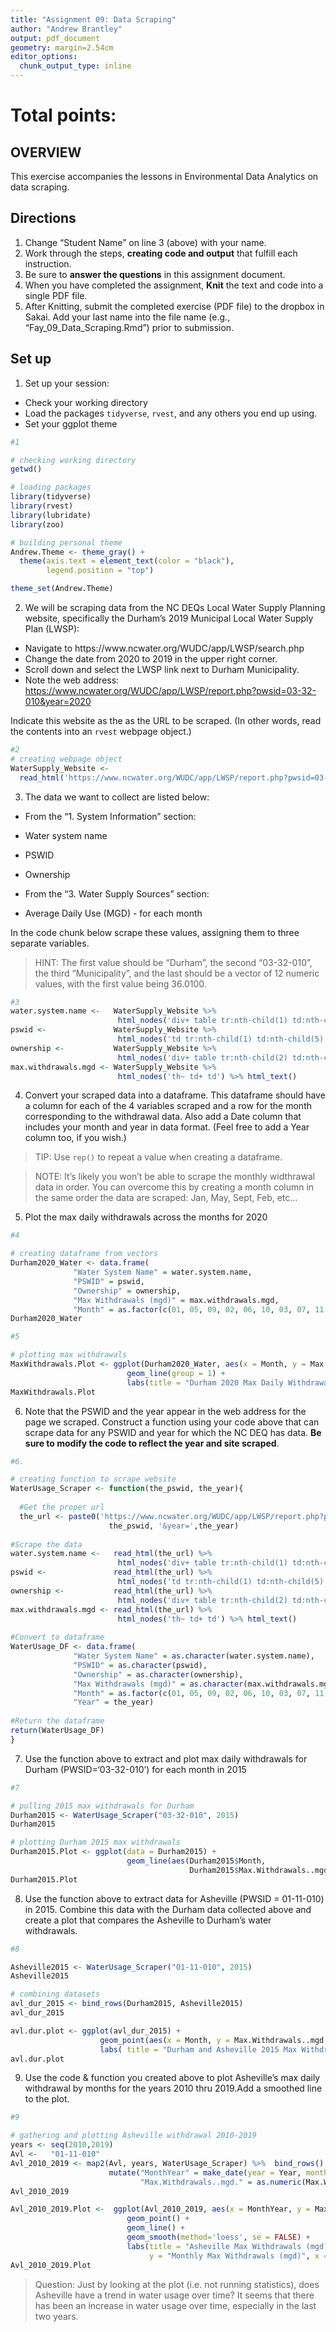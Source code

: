 ```yaml
---
title: "Assignment 09: Data Scraping"
author: "Andrew Brantley"
output: pdf_document
geometry: margin=2.54cm
editor_options: 
  chunk_output_type: inline
---
```


# Total points:

## OVERVIEW

This exercise accompanies the lessons in Environmental Data Analytics on data scraping. 

## Directions
1. Change "Student Name" on line 3 (above) with your name.
2. Work through the steps, **creating code and output** that fulfill each instruction.
3. Be sure to **answer the questions** in this assignment document.
4. When you have completed the assignment, **Knit** the text and code into a single PDF file.
5. After Knitting, submit the completed exercise (PDF file) to the dropbox in Sakai. Add your last name into the file name (e.g., "Fay_09_Data_Scraping.Rmd") prior to submission.


## Set up 
1. Set up your session:

* Check your working directory
* Load the packages `tidyverse`, `rvest`, and any others you end up using.
* Set your ggplot theme

```r
#1

# checking working directory
getwd()

# loading packages
library(tidyverse)
library(rvest)
library(lubridate)
library(zoo)

# building personal theme
Andrew.Theme <- theme_gray() +
  theme(axis.text = element_text(color = "black"), 
        legend.position = "top")

theme_set(Andrew.Theme)

```

2. We will be scraping data from the NC DEQs Local Water Supply Planning website, specifically the Durham's 2019 Municipal Local Water Supply Plan (LWSP): 
 * Navigate to https://www.ncwater.org/WUDC/app/LWSP/search.php
 * Change the date from 2020 to 2019 in the upper right corner.
 * Scroll down and select the LWSP link next to Durham Municipality. 
 * Note the web address: <https://www.ncwater.org/WUDC/app/LWSP/report.php?pwsid=03-32-010&year=2020>

Indicate this website as the as the URL to be scraped. (In other words, read the contents into an
`rvest` webpage object.)

```r
#2
# creating webpage object
WaterSupply_Website <- 
  read_html('https://www.ncwater.org/WUDC/app/LWSP/report.php?pwsid=03-32-010&year=2020')

```

3. The data we want to collect are listed below:

* From the "1. System Information" section:
 * Water system name
 * PSWID
 * Ownership
 
* From the "3. Water Supply Sources" section:
 * Average Daily Use (MGD) - for each month

In the code chunk below scrape these values, assigning them to three separate variables.

>HINT: The first value should be "Durham", the second "03-32-010", the third "Municipality", and the last should be a vector of 12 numeric values, with the first value being 36.0100.

```r
#3
water.system.name <-   WaterSupply_Website %>% 
                        html_nodes('div+ table tr:nth-child(1) td:nth-child(2)') %>% html_text()
pswid <-               WaterSupply_Website %>% 
                        html_nodes('td tr:nth-child(1) td:nth-child(5)') %>% html_text()
ownership <-           WaterSupply_Website %>% 
                        html_nodes('div+ table tr:nth-child(2) td:nth-child(4)') %>% html_text()
max.withdrawals.mgd <- WaterSupply_Website %>% 
                        html_nodes('th~ td+ td') %>% html_text()

```


4. Convert your scraped data into a dataframe. This dataframe should have a column for each of the 4 variables scraped and a row for the month corresponding to the withdrawal data. Also add a Date column that includes your month and year in data format. (Feel free to add a Year column too, if you wish.)

>TIP: Use `rep()` to repeat a value when creating a dataframe.

>NOTE: It's likely you won't be able to scrape the monthly widthrawal data in order. You can overcome this by creating a month column in the same order the data are scraped: Jan, May, Sept, Feb, etc...

5. Plot the max daily withdrawals across the months for 2020

```r
#4

# creating dataframe from vectors
Durham2020_Water <- data.frame(
              "Water System Name" = water.system.name,
              "PSWID" = pswid,
              "Ownership" = ownership,
              "Max Withdrawals (mgd)" = max.withdrawals.mgd,
              "Month" = as.factor(c(01, 05, 09, 02, 06, 10, 03, 07, 11, 04, 08, 12)))
Durham2020_Water

#5

# plotting max withdrawals 
MaxWithdrawals.Plot <- ggplot(Durham2020_Water, aes(x = Month, y = Max.Withdrawals..mgd.)) +
                          geom_line(group = 1) +
                          labs(title = "Durham 2020 Max Daily Withdrawals (mgd)")
MaxWithdrawals.Plot


```

6. Note that the PSWID and the year appear in the web address for the page we scraped. Construct a function using your code above that can scrape data for any PSWID and year for which the NC DEQ has data. **Be sure to modify the code to reflect the year and site scraped**.

```r
#6.

# creating function to scrape website
WaterUsage_Scraper <- function(the_pswid, the_year){
 
  #Get the proper url
  the_url <- paste0('https://www.ncwater.org/WUDC/app/LWSP/report.php?pwsid=', 
                      the_pswid, '&year=',the_year)
  
#Scrape the data
water.system.name <-   read_html(the_url) %>% 
                        html_nodes('div+ table tr:nth-child(1) td:nth-child(2)') %>% html_text()
pswid <-               read_html(the_url) %>% 
                        html_nodes('td tr:nth-child(1) td:nth-child(5)') %>% html_text()
ownership <-           read_html(the_url) %>% 
                        html_nodes('div+ table tr:nth-child(2) td:nth-child(4)') %>% html_text()
max.withdrawals.mgd <- read_html(the_url) %>% 
                        html_nodes('th~ td+ td') %>% html_text()
  
#Convert to dataframe
WaterUsage_DF <- data.frame(
              "Water System Name" = as.character(water.system.name),
              "PSWID" = as.character(pswid),
              "Ownership" = as.character(ownership),
              "Max Withdrawals (mgd)" = as.character(max.withdrawals.mgd),
              "Month" = as.factor(c(01, 05, 09, 02, 06, 10, 03, 07, 11, 04, 08, 12)),
              "Year" = the_year)
  
#Return the dataframe
return(WaterUsage_DF)
}

```

7. Use the function above to extract and plot max daily withdrawals for Durham (PWSID='03-32-010') for each month in 2015

```r
#7

# pulling 2015 max withdrawals for Durham
Durham2015 <- WaterUsage_Scraper("03-32-010", 2015)
Durham2015

# plotting Durham 2015 max withdrawals
Durham2015.Plot <- ggplot(data = Durham2015) +
                          geom_line(aes(Durham2015$Month, 
                                        Durham2015$Max.Withdrawals..mgd.), group = 1)
Durham2015.Plot


```

8. Use the function above to extract data for Asheville (PWSID = 01-11-010) in 2015. Combine this data with the Durham data collected above and create a plot that compares the Asheville to Durham's water withdrawals.

```r
#8

Asheville2015 <- WaterUsage_Scraper("01-11-010", 2015)
Asheville2015

# combining datasets
avl_dur_2015 <- bind_rows(Durham2015, Asheville2015)
avl_dur_2015

avl.dur.plot <- ggplot(avl_dur_2015) +
                    geom_point(aes(x = Month, y = Max.Withdrawals..mgd., color = PSWID)) +
                    labs( title = "Durham and Asheville 2015 Max Withdrawal Comparison")
avl.dur.plot

```


9. Use the code & function you created above to plot Asheville's max daily withdrawal by months for the years 2010 thru 2019.Add a smoothed line to the plot.

```r
#9

# gathering and plotting Asheville withdrawal 2010-2019
years <- seq(2010,2019)
Avl <-   "01-11-010"
Avl_2010_2019 <- map2(Avl, years, WaterUsage_Scraper) %>%  bind_rows() %>% 
                      mutate("MonthYear" = make_date(year = Year, month = Month), 
                             "Max.Withdrawals..mgd." = as.numeric(Max.Withdrawals..mgd.))
Avl_2010_2019

Avl_2010_2019.Plot <-  ggplot(Avl_2010_2019, aes(x = MonthYear, y = Max.Withdrawals..mgd.)) +
                          geom_point() +
                          geom_line() +
                          geom_smooth(method='loess', se = FALSE) +
                          labs(title = "Asheville Max Withdrawals (mgd) 2010-2019", 
                               y = "Monthly Max Withdrawals (mgd)", x = "Date")
Avl_2010_2019.Plot

```

>Question: Just by looking at the plot (i.e. not running statistics), does Asheville have a trend in water usage over time?
It seems that there has been an increase in water usage over time, especially in the last two years. 
